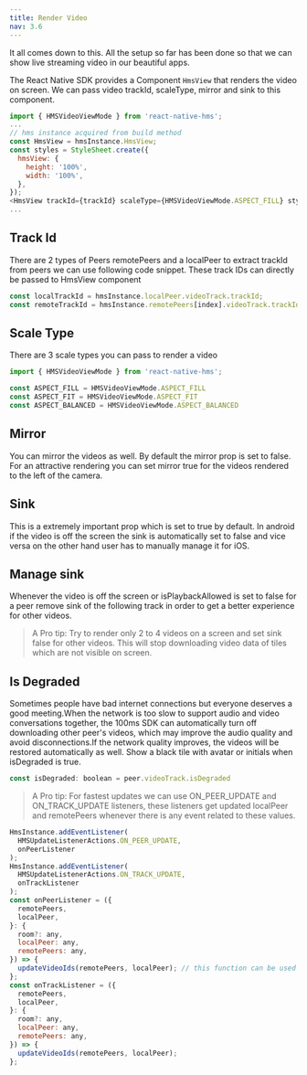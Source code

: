 ```yaml
---
title: Render Video
nav: 3.6
---
```


It all comes down to this. All the setup so far has been done so that we can show live streaming video in our beautiful apps.


The React Native SDK provides a Component `HmsView` that renders the video on screen.
We can pass video trackId, scaleType, mirror and sink to this component.

```js
import { HMSVideoViewMode } from 'react-native-hms';
...
// hms instance acquired from build method
const HmsView = hmsInstance.HmsView;
const styles = StyleSheet.create({
  hmsView: {
    height: '100%',
    width: '100%',
  },
});
<HmsView trackId={trackId} scaleType={HMSVideoViewMode.ASPECT_FILL} style={styles.hmsView} mirror={true} sink={true} />
...
```


## Track Id
There are 2 types of Peers remotePeers and a localPeer to extract trackId from peers we can use following code snippet. These track IDs can directly be passed to HmsView component
```js
const localTrackId = hmsInstance.localPeer.videoTrack.trackId;
const remoteTrackId = hmsInstance.remotePeers[index].videoTrack.trackId;
```


## Scale Type
There are 3 scale types you can pass to render a video 
```js
import { HMSVideoViewMode } from 'react-native-hms';

const ASPECT_FILL = HMSVideoViewMode.ASPECT_FILL
const ASPECT_FIT = HMSVideoViewMode.ASPECT_FIT
const ASPECT_BALANCED = HMSVideoViewMode.ASPECT_BALANCED
```


## Mirror
You can mirror the videos as well. By default the mirror prop is set to false. For an attractive rendering you can set mirror true for the videos rendered to the left of the camera.



## Sink
This is a extremely important prop which is set to true by default. In android if the video is off the screen the sink is automatically set to false and vice versa on the other hand user has to manually manage it for iOS.



## Manage sink
Whenever the video is off the screen or isPlaybackAllowed is set to false for a peer remove sink of the following track in order to get a better experience for other videos.

> A Pro tip: Try to render only 2 to 4 videos on a screen and set sink false for other videos. This will stop downloading video data of tiles which are not visible on screen.


## Is Degraded
Sometimes people have bad internet connections but everyone deserves a good meeting.When the network is too slow to support audio and video conversations together, the 100ms SDK can automatically turn off downloading other peer's videos, which may improve the audio quality and avoid disconnections.If the network quality improves, the videos will be restored automatically as well.
Show a black tile with avatar or initials when isDegraded is true.
```js
const isDegraded: boolean = peer.videoTrack.isDegraded
```


> A Pro tip: For fastest updates we can use ON_PEER_UPDATE and ON_TRACK_UPDATE listeners, these listeners get updated localPeer and remotePeers whenever there is any event related to these values.

```js
HmsInstance.addEventListener(
  HMSUpdateListenerActions.ON_PEER_UPDATE,
  onPeerListener
);
HmsInstance.addEventListener(
  HMSUpdateListenerActions.ON_TRACK_UPDATE,
  onTrackListener
);
const onPeerListener = ({
  remotePeers,
  localPeer,
}: {
  room?: any,
  localPeer: any,
  remotePeers: any,
}) => {
  updateVideoIds(remotePeers, localPeer); // this function can be used to update local and remotePeers on React-Native side
};
const onTrackListener = ({
  remotePeers,
  localPeer,
}: {
  room?: any,
  localPeer: any,
  remotePeers: any,
}) => {
  updateVideoIds(remotePeers, localPeer);
};
```
